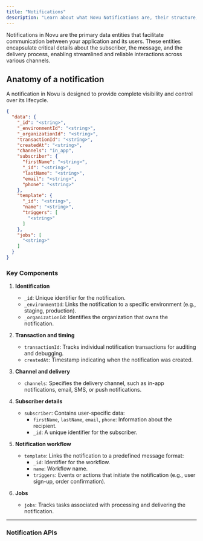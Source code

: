 ```yaml
---
title: "Notifications"
description: "Learn about what Novu Notifications are, their structure, and functionality"
---
```


Notifications in Novu are the primary data entities that facilitate communication between your application and its users. These entities encapsulate critical details about the subscriber, the message, and the delivery process, enabling streamlined and reliable interactions across various channels.

## Anatomy of a notification

A notification in Novu is designed to provide complete visibility and control over its lifecycle. 

```json Sample Notification Object
{
  "data": {
    "_id": "<string>",
    "_environmentId": "<string>",
    "_organizationId": "<string>",
    "transactionId": "<string>",
    "createdAt": "<string>",
    "channels": "in_app",
    "subscriber": {
      "firstName": "<string>",
      "_id": "<string>",
      "lastName": "<string>",
      "email": "<string>",
      "phone": "<string>"
    },
    "template": {
      "_id": "<string>",
      "name": "<string>",
      "triggers": [
        "<string>"
      ]
    },
    "jobs": [
      "<string>"
    ]
  }
}
```

### Key Components

1. **Identification**
   - `_id`: Unique identifier for the notification.  
   - `_environmentId`: Links the notification to a specific environment (e.g., staging, production).  
   - `_organizationId`: Identifies the organization that owns the notification.

2. **Transaction and timing**  
   - `transactionId`: Tracks individual notification transactions for auditing and debugging.  
   - `createdAt`: Timestamp indicating when the notification was created.

3. **Channel and delivery**
   - `channels`: Specifies the delivery channel, such as in-app notifications, email, SMS, or push notifications.

4. **Subscriber details**
   - `subscriber`: Contains user-specific data:  
     - `firstName`, `lastName`, `email`, `phone`: Information about the recipient.  
     - `_id`: A unique identifier for the subscriber.

5. **Notification workflow**
   - `template`: Links the notification to a predefined message format:  
     - `_id`: Identifier for the workflow.
     - `name`: Workflow name.
     - `triggers`: Events or actions that initiate the notification (e.g., user sign-up, order confirmation).

6. **Jobs**  
   - `jobs`: Tracks tasks associated with processing and delivering the notification.

---

### Notification APIs

<Cards>
  <Card 
    title="Notifications" 
    description="Query notifications and update messages individually or in batches via the Novu API."
    href="/api-reference/notification/" 
  />
</Cards>

